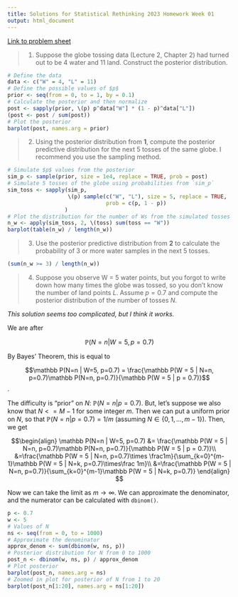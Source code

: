 ```yaml
---
title: Solutions for Statistical Rethinking 2023 Homework Week 01
output: html_document
--- 
```

[Link to problem sheet](https://github.com/rmcelreath/stat_rethinking_2023/blob/main/homework/week01.pdf) 

> 1. Suppose the globe tossing data (Lecture 2, Chapter 2) had turned out to be 4 water and 11 land. Construct the posterior distribution.
```r
# Define the data
data <- c("W" = 4, "L" = 11)
# Define the possible values of $p$
prior <- seq(from = 0, to = 1, by = 0.1)
# Calculate the posterior and then normalize
post <- sapply(prior, \(p) p^data["W"] * (1 - p)^data["L"])
(post <- post / sum(post))
# Plot the posterior
barplot(post, names.arg = prior)
```

> 2. Using the posterior distribution from **1**, compute the posterior predictive distribution for the next 5 tosses of the same globe. I recommend you use the sampling method.

```r
# Simulate $p$ values from the posterior
sim_p <- sample(prior, size = 1e4, replace = TRUE, prob = post)
# Simulate 5 tosses of the globe using probabilities from `sim_p`
sim_toss <- sapply(sim_p,
                   \(p) sample(c("W", "L"), size = 5, replace = TRUE,
                               prob = c(p, 1 - p))
                  )
# Plot the distribution for the number of Ws from the simulated tosses
n_w <- apply(sim_toss, 2, \(toss) sum(toss == "W"))
barplot(table(n_w) / length(n_w))
```

> 3. Use the posterior predictive distribution from **2** to calculate the probability of 3 or more water samples in the next 5 tosses.

```r
(sum(n_w >= 3) / length(n_w))
```

> 4. Suppose you observe W = 5 water points, but you forgot to write down how many times the globe was tossed, so you don't know the number of land points $L$. Assume $p = 0.7$ and compute the posterior distribution of the number of tosses $N$.

*This solution seems too complicated, but I think it works.*

We are after

$$\mathbb P(N=n | W=5, p=0.7)$$

By Bayes' Theorem, this is equal to

$$\mathbb P(N=n | W=5, p=0.7) = \frac{\mathbb P(W = 5 | N=n, p=0.7)\mathbb P(N=n, p=0.7)}{\mathbb P(W = 5 | p = 0.7)}$$.

The difficulty is "prior" on $N$: $\mathbb P(N=n|p=0.7)$. But, let's suppose we also know that $N<=M-1$ for some integer $m$. Then we can put a uniform prior on $N$, so that $\mathbb P(N=n|p=0.7)=1/m$ (assuming $N\in\{0,1,\dots,m-1\}$). Then, we get

$$\begin{align}
\mathbb P(N=n | W=5, p=0.7) &= \frac{\mathbb P(W = 5 | N=n, p=0.7)\mathbb P(N=n, p=0.7)}{\mathbb P(W = 5 | p = 0.7)}\\
&=\frac{\mathbb P(W = 5 | N=n, p=0.7)\times \frac1m}{\sum_{k=0}^{m-1}\mathbb P(W = 5 | N=k, p=0.7)\times\frac 1m}\\
&=\frac{\mathbb P(W = 5 | N=n, p=0.7)}{\sum_{k=0}^{m-1}\mathbb P(W = 5 | N=k, p=0.7)}
\end{align}
$$

Now we can take the limit as $m\rightarrow\infty$. We can approximate the denominator, and the numerator can be calculated with `dbinom()`.

```r
p <- 0.7
w <- 5
# Values of N
ns <- seq(from = 0, to = 1000)
# Approximate the denominator
approx_denom <- sum(dbinom(w, ns, p))
# Posterior distribution for N from 0 to 1000
post_n <- dbinom(w, ns, p) / approx_denom
# Plot posterior
barplot(post_n, names.arg = ns)
# Zoomed in plot for posterior of N from 1 to 20
barplot(post_n[1:20], names.arg = ns[1:20])
```